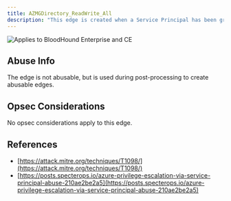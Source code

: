 ---
title: AZMGDirectory_ReadWrite_All
description: "This edge is created when a Service Principal has been granted the Directory.ReadWrite.All edge."
---

<img noZoom src="/assets/enterprise-AND-community-edition-pill-tag.svg" alt="Applies to BloodHound Enterprise and CE"/>


## Abuse Info

The edge is not abusable, but is used during post-processing to create abusable edges.

## Opsec Considerations

No opsec considerations apply to this edge.

## References

* [https://attack.mitre.org/techniques/T1098/](https://attack.mitre.org/techniques/T1098/)
* [https://posts.specterops.io/azure-privilege-escalation-via-service-principal-abuse-210ae2be2a5](https://posts.specterops.io/azure-privilege-escalation-via-service-principal-abuse-210ae2be2a5)
